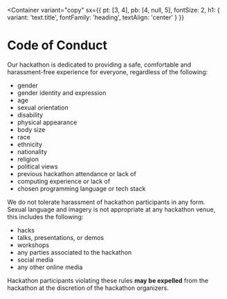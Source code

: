 
<Container
  variant="copy"
  sx={{
    pt: [3, 4],
    pb: [4, null, 5],
    fontSize: 2,
    h1: { variant: 'text.title', fontFamily: 'heading', textAlign: 'center' }
  }}
>

# Code of Conduct

Our hackathon is dedicated to providing a safe, comfortable and harassment-free experience for everyone, regardless of the following:

- gender
- gender identity and expression
- age
- sexual orientation
- disability
- physical appearance
- body size
- race
- ethnicity
- nationality
- religion
- political views
- previous hackathon attendance or lack of
- computing experience or lack of
- chosen programming language or tech stack

We do not tolerate harassment of hackathon participants in any form. Sexual language and imagery is not appropriate at any hackathon venue, this includes the following:

- hacks
- talks, presentations, or demos
- workshops
- any parties associated to the hackathon
- social media
- any other online media

Hackathon participants violating these rules **may be expelled** from the hackathon at the discretion of the hackathon organizers.

</Container>
